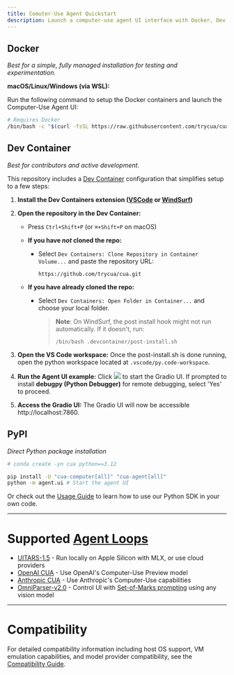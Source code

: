 ```yaml
---
title: Comuter-Use Agent Quickstart
description: Launch a computer-use agent UI interface with Docker, Dev Container, or Python.
---
```


## Docker

_Best for a simple, fully managed installation for testing and experimentation._

**macOS/Linux/Windows (via WSL):**

Run the following command to setup the Docker containers and launch the Computer-Use Agent UI:

```bash
# Requires Docker
/bin/bash -c "$(curl -fsSL https://raw.githubusercontent.com/trycua/cua/main/scripts/playground-docker.sh)"
```

## Dev Container

_Best for contributors and active development._

This repository includes a [Dev Container](./.devcontainer/README.md) configuration that simplifies setup to a few steps:

1. **Install the Dev Containers extension ([VSCode](https://marketplace.visualstudio.com/items?itemName=ms-vscode-remote.remote-containers) or [WindSurf](https://docs.windsurf.com/windsurf/advanced#dev-containers-beta))**
2. **Open the repository in the Dev Container:**

   - Press `Ctrl+Shift+P` (or `⌘+Shift+P` on macOS)
   - **If you have _not_ cloned the repo:**

     - Select `Dev Containers: Clone Repository in Container Volume...` and paste the repository URL:

       ```
       https://github.com/trycua/cua.git
       ```

   - **If you have already cloned the repo:**
     - Select `Dev Containers: Open Folder in Container...` and choose your local folder.
       > **Note**: On WindSurf, the post install hook might not run automatically. If it doesn't, run:
       >
       > ```
       > /bin/bash .devcontainer/post-install.sh
       > ```

3. **Open the VS Code workspace:** Once the post-install.sh is done running, open the python workspace located at `.vscode/py.code-workspace`.
4. **Run the Agent UI example:** Click <img src="https://github.com/user-attachments/assets/7a61ef34-4b22-4dab-9864-f86bf83e290b" className='inline-block mt-1 mb-1 rounded-md mx-1'/>
   to start the Gradio UI. If prompted to install **debugpy (Python Debugger)** for remote debugging, select 'Yes' to proceed.
5. **Access the Gradio UI:** The Gradio UI will now be accessible http://localhost:7860.

## PyPI

_Direct Python package installation_

```bash
# conda create -yn cua python==3.12

pip install -U "cua-computer[all]" "cua-agent[all]"
python -m agent.ui # Start the agent UI
```

Or check out the [Usage Guide](#-usage-guide) to learn how to use our Python SDK in your own code.

---

# Supported [Agent Loops](../libraries/agent#agent-loops)

- [UITARS-1.5](https://github.com/bytedance/UI-TARS) - Run locally on Apple Silicon with MLX, or use cloud providers
- [OpenAI CUA](https://openai.com/index/computer-using-agent/) - Use OpenAI's Computer-Use Preview model
- [Anthropic CUA](https://docs.anthropic.com/en/docs/agents-and-tools/tool-use/computer-use-tool) - Use Anthropic's Computer-Use capabilities
- [OmniParser-v2.0](https://github.com/microsoft/OmniParser) - Control UI with [Set-of-Marks prompting](https://som-gpt4v.github.io/) using any vision model

---

# Compatibility

For detailed compatibility information including host OS support, VM emulation capabilities, and model provider compatibility, see the [Compatibility Guide](./compatibility).
